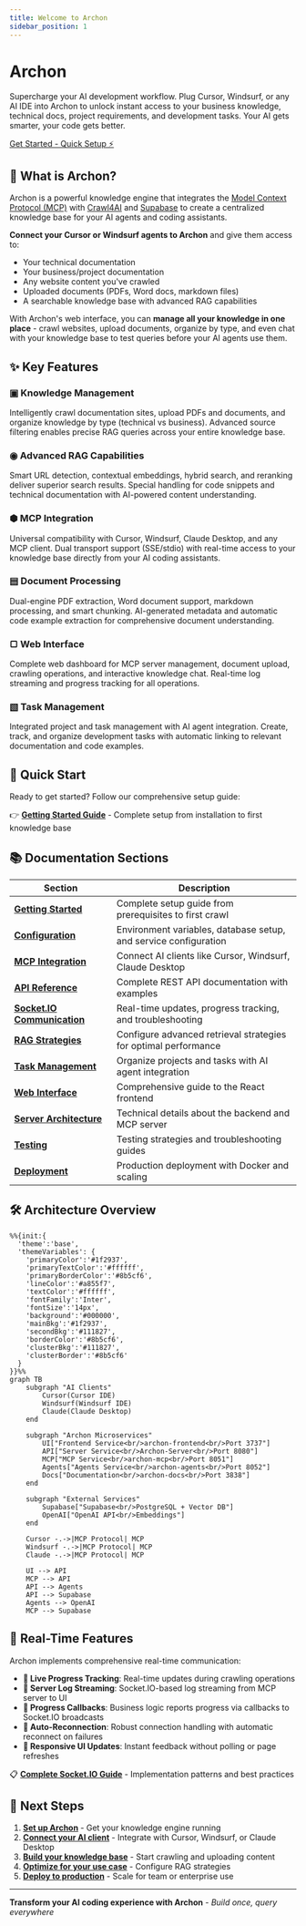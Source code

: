 ```yaml
---
title: Welcome to Archon
sidebar_position: 1
---
```


<div className="hero hero--primary">
  <div className="container">
    <h1 className="hero__title">Archon</h1>
    <p className="hero__subtitle">Supercharge your AI development workflow. Plug Cursor, Windsurf, or any AI IDE into Archon to unlock instant access to your business knowledge, technical docs, project requirements, and development tasks. Your AI gets smarter, your code gets better.</p>
    <div>
      <a 
        className="button button--green-neon button--lg" 
        href="/getting-started"
      >
        Get Started - Quick Setup ⚡
      </a>
    </div>
  </div>
</div>

## 🎯 What is Archon?

Archon is a powerful knowledge engine that integrates the [Model Context Protocol (MCP)](https://modelcontextprotocol.io) with [Crawl4AI](https://crawl4ai.com) and [Supabase](https://supabase.com/) to create a centralized knowledge base for your AI agents and coding assistants.

**Connect your Cursor or Windsurf agents to Archon** and give them access to:
- Your technical documentation
- Your business/project documentation  
- Any website content you've crawled
- Uploaded documents (PDFs, Word docs, markdown files)
- A searchable knowledge base with advanced RAG capabilities

With Archon's web interface, you can **manage all your knowledge in one place** - crawl websites, upload documents, organize by type, and even chat with your knowledge base to test queries before your AI agents use them.

## ✨ Key Features

<div className="row">
  <div className="col col--4">
    <div className="text--center">
      <h3>▣ Knowledge Management</h3>
      <p>
        Intelligently crawl documentation sites, upload PDFs and documents, and organize knowledge by type (technical vs business). Advanced source filtering enables precise RAG queries across your entire knowledge base.
      </p>
    </div>
  </div>
  <div className="col col--4">
    <div className="text--center">
      <h3>◉ Advanced RAG Capabilities</h3>
      <p>
        Smart URL detection, contextual embeddings, hybrid search, and reranking deliver superior search results. Special handling for code snippets and technical documentation with AI-powered content understanding.
      </p>
    </div>
  </div>
  <div className="col col--4">
    <div className="text--center">
      <h3>⬢ MCP Integration</h3>
      <p>
        Universal compatibility with Cursor, Windsurf, Claude Desktop, and any MCP client. Dual transport support (SSE/stdio) with real-time access to your knowledge base directly from your AI coding assistants.
      </p>
    </div>
  </div>
</div>

<div className="row">
  <div className="col col--4">
    <div className="text--center">
      <h3>▤ Document Processing</h3>
      <p>
        Dual-engine PDF extraction, Word document support, markdown processing, and smart chunking. AI-generated metadata and automatic code example extraction for comprehensive document understanding.
      </p>
    </div>
  </div>
  <div className="col col--4">
    <div className="text--center">
      <h3>▢ Web Interface</h3>
      <p>
        Complete web dashboard for MCP server management, document upload, crawling operations, and interactive knowledge chat. Real-time log streaming and progress tracking for all operations.
      </p>
    </div>
  </div>
  <div className="col col--4">
    <div className="text--center">
      <h3>▧ Task Management</h3>
      <p>
        Integrated project and task management with AI agent integration. Create, track, and organize development tasks with automatic linking to relevant documentation and code examples.
      </p>
    </div>
  </div>
</div>

## 🚀 Quick Start

Ready to get started? Follow our comprehensive setup guide:

👉 **[Getting Started Guide](./getting-started)** - Complete setup from installation to first knowledge base

## 📚 Documentation Sections

| Section | Description |
|---------|-------------|
| **[Getting Started](./getting-started)** | Complete setup guide from prerequisites to first crawl |
| **[Configuration](./configuration)** | Environment variables, database setup, and service configuration |
| **[MCP Integration](./mcp-overview)** | Connect AI clients like Cursor, Windsurf, Claude Desktop |
| **[API Reference](./api-reference)** | Complete REST API documentation with examples |
| **[Socket.IO Communication](./websockets)** | Real-time updates, progress tracking, and troubleshooting |
| **[RAG Strategies](./rag)** | Configure advanced retrieval strategies for optimal performance |
| **[Task Management](./tasks)** | Organize projects and tasks with AI agent integration |
| **[Web Interface](./ui)** | Comprehensive guide to the React frontend |
| **[Server Architecture](./server)** | Technical details about the backend and MCP server |
| **[Testing](./testing)** | Testing strategies and troubleshooting guides |
| **[Deployment](./deployment)** | Production deployment with Docker and scaling |

## 🛠️ Architecture Overview

```mermaid
%%{init:{
  'theme':'base',
  'themeVariables': {
    'primaryColor':'#1f2937',
    'primaryTextColor':'#ffffff',
    'primaryBorderColor':'#8b5cf6',
    'lineColor':'#a855f7',
    'textColor':'#ffffff',
    'fontFamily':'Inter',
    'fontSize':'14px',
    'background':'#000000',
    'mainBkg':'#1f2937',
    'secondBkg':'#111827',
    'borderColor':'#8b5cf6',
    'clusterBkg':'#111827',
    'clusterBorder':'#8b5cf6'
  }
}}%%
graph TB
    subgraph "AI Clients"
        Cursor(Cursor IDE)
        Windsurf(Windsurf IDE)
        Claude(Claude Desktop)
    end
    
    subgraph "Archon Microservices"
        UI["Frontend Service<br/>archon-frontend<br/>Port 3737"]
        API["Server Service<br/>Archon-Server<br/>Port 8080"]
        MCP["MCP Service<br/>archon-mcp<br/>Port 8051"]
        Agents["Agents Service<br/>archon-agents<br/>Port 8052"]
        Docs["Documentation<br/>archon-docs<br/>Port 3838"]
    end

    subgraph "External Services"
        Supabase["Supabase<br/>PostgreSQL + Vector DB"]
        OpenAI["OpenAI API<br/>Embeddings"]
    end
    
    Cursor -.->|MCP Protocol| MCP
    Windsurf -.->|MCP Protocol| MCP
    Claude -.->|MCP Protocol| MCP
    
    UI --> API
    MCP --> API
    API --> Agents
    API --> Supabase
    Agents --> OpenAI
    MCP --> Supabase
```

## 🔮 Real-Time Features

Archon implements comprehensive real-time communication:

- **🔄 Live Progress Tracking**: Real-time updates during crawling operations
- **📡 Server Log Streaming**: Socket.IO-based log streaming from MCP server to UI
- **🎯 Progress Callbacks**: Business logic reports progress via callbacks to Socket.IO broadcasts
- **🔗 Auto-Reconnection**: Robust connection handling with automatic reconnect on failures
- **📱 Responsive UI Updates**: Instant feedback without polling or page refreshes

📋 **[Complete Socket.IO Guide](./server#socket-io-communication)** - Implementation patterns and best practices

## 🎯 Next Steps

1. **[Set up Archon](./getting-started)** - Get your knowledge engine running
2. **[Connect your AI client](./mcp-overview)** - Integrate with Cursor, Windsurf, or Claude Desktop  
3. **[Build your knowledge base](./getting-started#building-your-knowledge-base)** - Start crawling and uploading content
4. **[Optimize for your use case](./rag)** - Configure RAG strategies
5. **[Deploy to production](./deployment)** - Scale for team or enterprise use

---

**Transform your AI coding experience with Archon** - *Build once, query everywhere* 